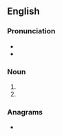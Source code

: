 ==English==

===Pronunciation===
* {{IPA|en|/waɪz/}}
* {{homophones|en|wise|whys}}

===Noun===
{{head|en|noun form}}

# {{plural of|en|wye}}
# {{plural of|en|wy}}

===Anagrams===
* {{anagrams|en|a=eswy|Wyse|weys|wyse|yews}}